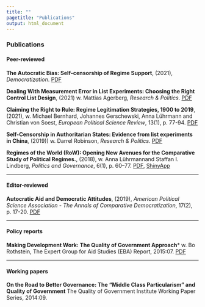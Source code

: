 ```yaml
---
title: ""
pagetitle: "Publications"
output: html_document
---
```


### Publications

#### Peer-reviewed

**The Autocratic Bias: Self-censorship of Regime Support**, (2021), *Democratization*. [PDF](https://www.tandfonline.com/doi/pdf/10.1080/13510347.2021.1981867?needAccess=true)

**Dealing With Measurement Error in List Experiments: Choosing the Right Control List Design**, (2021) w. Mattias Agerberg, *Research & Politics*. [PDF](https://journals.sagepub.com/doi/pdf/10.1177/20531680211013154)

**Claiming the Right to Rule: Regime Legitimation Strategies, 1900 to 2019**, (2021), w. Michael Bernhard, Johannes Gerschewski, Anna Lührmann and Christian von Soest, *European Political Science Review*, 13(1), p. 77-94. [PDF](https://www.cambridge.org/core/services/aop-cambridge-core/content/view/6394D262B708B6199B115DFFEE11BE7C/S1755773920000363a.pdf/claiming_the_right_to_rule_regime_legitimation_strategies_from_1900_to_2019.pdf)

**Self-Censorship in Authoritarian States: Evidence from list experiments in China**, (2019)) w. Darrel Robinson,  *Research & Politics*. [PDF](https://journals.sagepub.com/doi/full/10.1177/2053168019856449)

**Regimes of the World (RoW): Opening New Avenues for the Comparative Study of Political Regimes.**, (2018), w. Anna Lührmannand Staffan I. Lindberg, *Politics and Governance*, 6(1), p. 60–77. [PDF](https://www.cogitatiopress.com/politicsandgovernance/article/download/1214/1214), [ShinyApp](https://tannenberg.shinyapps.io/regimes-of-the-world/)

***

#### Editor-reviewed

**Autocratic Aid and Democratic Attitudes**, (2019), *American Political Science Association - The Annals of Comparative Democratization*, 17(2), p. 17-20. [PDF](https://gallery.mailchimp.com/195d6bf7bad75a3ef81189778/files/96ee2113-2c81-44e2-905d-6c7309e7e3e7/APSA_June2019.pdf) 

***

#### Policy reports

**Making Development Work: The Quality of Government Approach*** w. Bo Rothstein, The Expert Group for Aid Studies (EBA) Report, 2015:07. [PDF](https://eba.se/wp-content/uploads/2015/12/Making_development_work_07.pdf)

***

#### Working papers

**On the Road to Better Governance: The "Middle Class Particularism" and Quality of Government** The Quality of Government Institute Working Paper Series, 2014:09.




